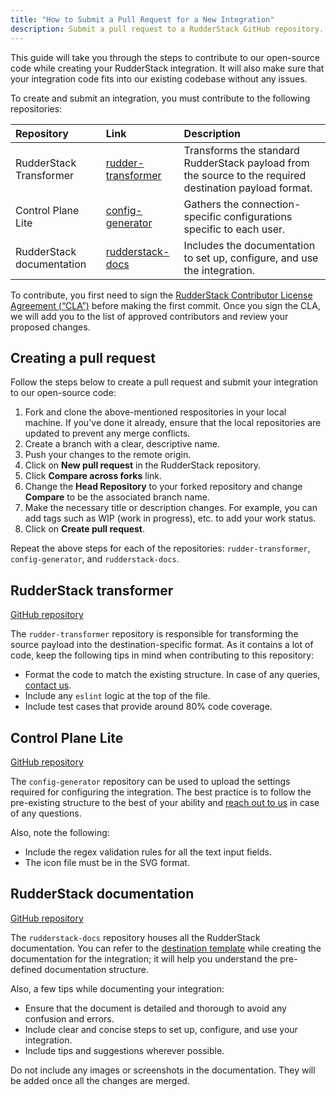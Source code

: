 ```yaml
---
title: "How to Submit a Pull Request for a New Integration"
description: Submit a pull request to a RudderStack GitHub repository.
---
```


This guide will take you through the steps to contribute to our open-source code while creating your RudderStack integration. It will also make sure that your integration code fits into our existing codebase without any issues.

To create and submit an integration, you must contribute to the following repositories:

| Repository | Link | Description |
| :---------| :-----| :------------|
| RudderStack Transformer | [rudder-transformer](https://github.com/rudderlabs/rudder-transformer) | Transforms the standard RudderStack payload from the source to the required destination payload format. |
| Control Plane Lite | [config-generator](https://github.com/rudderlabs/config-generator) | Gathers the connection-specific configurations specific to each user. |
| RudderStack documentation | [rudderstack-docs](https://github.com/rudderlabs/rudderstack-docs) | Includes the documentation to set up, configure, and use the integration. |

<div class="infoBlock">
To contribute, you first need to sign the <a href="https://rudderlabs.wufoo.com/forms/rudderlabs-contributor-license-agreement">RudderStack Contributor License Agreement (“CLA”)</a> before making the first commit. Once you sign the CLA, we will add you to the list of approved contributors and review your proposed changes.
</div>

## Creating a pull request

Follow the steps below to create a pull request and submit your integration to our open-source code:

1. Fork and clone the above-mentioned respositories in your local machine. If you've done it already, ensure that the local repositories are updated to prevent any merge conflicts. 
2. Create a branch with a clear, descriptive name.
3. Push your changes to the remote origin.
4. Click on **New pull request** in the RudderStack repository.
5. Click **Compare across forks** link.
6. Change the **Head Repository** to your forked repository and change **Compare** to be the associated branch name.
7. Make the necessary title or description changes. For example, you can add tags such as WIP \(work in progress\), etc. to add your work status.
8. Click on **Create pull request**.

<div class="infoBlock">
Repeat the above steps for each of the repositories: <code class="inline-code">rudder-transformer</code>, <code class="inline-code">config-generator</code>, and <code class="inline-code">rudderstack-docs</code>.
</div>

## RudderStack transformer

[GitHub repository](https://github.com/rudderlabs/rudder-transformer)

The `rudder-transformer` repository is responsible for transforming the source payload into the destination-specific format. As it contains a lot of code, keep the following tips in mind when contributing to this repository:

* Format the code to match the existing structure. In case of any queries, [contact us](mailto:%20docs@rudderstack.com).
* Include any `eslint` logic at the top of the file.
* Include test cases that provide around 80% code coverage.

## Control Plane Lite

[GitHub repository](https://github.com/rudderlabs/config-generator)

The `config-generator` repository can be used to upload the settings required for configuring the integration. The best practice is to follow the pre-existing structure to the best of your ability and [reach out to us](https://rudderstack.com/join-rudderstack-slack-community) in case of any questions.

Also, note the following:

* Include the regex validation rules for all the text input fields.
* The icon file must be in the SVG format.

## RudderStack documentation

[GitHub repository](https://github.com/rudderlabs/rudderstack-docs)

The `rudderstack-docs` repository houses all the RudderStack documentation. You can refer to the [destination template](https://github.com/rudderlabs/rudderstack-docs/blob/master/DESTINATION_TEMPLATE.mdx) while creating the documentation for the integration; it will help you understand the pre-defined documentation structure.

Also, a few tips while documenting your integration:

* Ensure that the document is detailed and thorough to avoid any confusion and errors. 
* Include clear and concise steps to set up, configure, and use your integration.
* Include tips and suggestions wherever possible.

<div class="warningBlock">
Do not include any images or screenshots in the documentation. They will be added once all the changes are merged.
</div>


